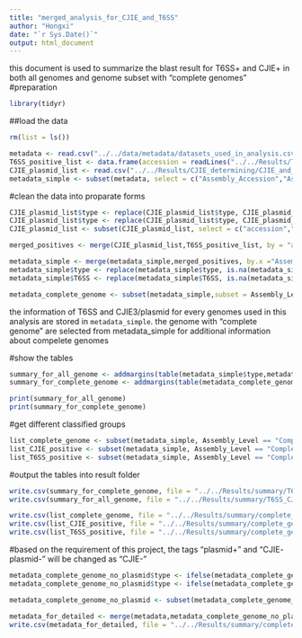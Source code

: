 ```yaml
---
title: "merged_analysis_for_CJIE_and_T6SS"
author: "Hongxi"
date: "`r Sys.Date()`"
output: html_document
---
```

this document is used to summarize the blast result for T6SS+ and CJIE+ in both all genomes and genome subset with "complete genomes"
#preparation

```r
library(tidyr)
```

##load the data 
```r
rm(list = ls())

metadata <- read.csv("../../data/metadata/datasets_used_in_analysis.csv", sep = " ")
T6SS_positive_list <- data.frame(accession = readLines("../../Results/T6SS_identification/T6SS_positive_list.txt"), T6SS = "T6SS+")
CJIE_plasmid_list <- read.csv("../../Results/CJIE_determining/CJIE_and_plasmid_positive_simple.csv")
metadata_simple <- subset(metadata, select = c("Assembly_Accession","Assembly_Level"))

```

#clean the data into proparate forms
```r
CJIE_plasmid_list$type <- replace(CJIE_plasmid_list$type, CJIE_plasmid_list$type == "CJIE", "CJIE+")
CJIE_plasmid_list$type <- replace(CJIE_plasmid_list$type, CJIE_plasmid_list$type == "plasmid", "plasmid+")
CJIE_plasmid_list <- subset(CJIE_plasmid_list, select = c("accession","type"))

merged_positives <- merge(CJIE_plasmid_list,T6SS_positive_list, by = "accession", all = T)

metadata_simple <- merge(metadata_simple,merged_positives, by.x ="Assembly_Accession", by.y = "accession", all.x = T )
metadata_simple$type <- replace(metadata_simple$type, is.na(metadata_simple$type),"CJIE- plasmid-")
metadata_simple$T6SS <- replace(metadata_simple$T6SS, is.na(metadata_simple$T6SS),"T6SS-")

metadata_complete_genome <- subset(metadata_simple,subset = Assembly_Level == "Complete Genome")
```
the information of T6SS and CJIE3/plasmid for every genomes used in this analysis are stored in `metadata_simple`.
the genome with "complete genome" are selected from metadata_simple for additional information about compelete genomes 

#show the tables
```r
summary_for_all_genome <- addmargins(table(metadata_simple$type,metadata_simple$T6SS))
summary_for_complete_genome <- addmargins(table(metadata_complete_genome$type,metadata_complete_genome$T6SS))

print(summary_for_all_genome)
print(summary_for_complete_genome)

```
#get different classified groups
```r
list_complete_genome <- subset(metadata_simple, Assembly_Level == "Complete Genome", select = "Assembly_Accession")
list_CJIE_positive <- subset(metadata_simple, Assembly_Level == "Complete Genome" & type == "CJIE+", select = "Assembly_Accession")
list_T6SS_positive <- subset(metadata_simple, Assembly_Level == "Complete Genome" & T6SS == "T6SS+", select = "Assembly_Accession")

```

#output the tables into result folder
```r

write.csv(summary_for_complete_genome, file = "../../Results/summary/T6SS_CJIE_in_complete_genome.csv", quote = F,row.names = T)
write.csv(summary_for_all_genome, file = "../../Results/summary/T6SS_CJIE_in_all_genome.csv", quote = F, row.names = T)

write.csv(list_complete_genome, file = "../../Results/summary/complete_genomes_list.csv", row.names = F)
write.csv(list_CJIE_positive, file = "../../Results/summary/complete_genomes_CJIE_positive_list.csv", row.names = F)
write.csv(list_T6SS_positive, file = "../../Results/summary/complete_genomes_T6SS_positive.csv", row.names = F)
```

#based on the requirement of this project, the tags "plasmid+" and "CJIE- plasmid-" will be changed as "CJIE-"
```R
metadata_complete_genome_no_plasmid$type <- ifelse(metadata_complete_genome_no_plasmid$type != "CJIE- plasmid-", metadata_complete_genome_no_plasmid$type, "CJIE-")
metadata_complete_genome_no_plasmid$type <- ifelse(metadata_complete_genome_no_plasmid$type != "plasmid+", metadata_complete_genome_no_plasmid$type, "CJIE-")

metadata_complete_genome_no_plasmid <- subset(metadata_complete_genome_no_plasmid, select = c("Assembly_Accession","type","T6SS"))

metadata_for_detailed <- merge(metadata,metadata_complete_genome_no_plasmid, by = "Assembly_Accession")
write.csv(metadata_for_detailed, file = "../../Results/summary/complete_genomes_all_result.csv", row.names = F)

```